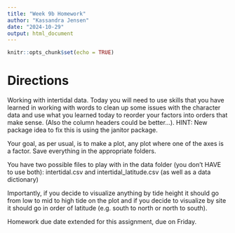 ```yaml
---
title: "Week 9b Homework"
author: "Kassandra Jensen"
date: "2024-10-29"
output: html_document
---
```


```r
knitr::opts_chunk$set(echo = TRUE)
```

# Directions
Working with intertidal data. Today you will need to use skills that you have learned in working with words to clean up some issues with the character data and use what you learned today to reorder your factors into orders that make sense. (Also the column headers could be better...). HINT: New package idea to fix this is using the janitor package.

Your goal, as per usual, is to make a plot, any plot where one of the axes is a factor. Save everything in the appropriate folders.

You have two possible files to play with in the data folder (you don't HAVE to use both): intertidal.csv and intertidal_latitude.csv (as well as a data dictionary)

Importantly, if you decide to visualize anything by tide height it should go from low to mid to high tide on the plot and if you decide to visualize by site it should go in order of latitude (e.g. south to north or north to south).

Homework due date extended for this assignment, due on Friday.

```r

```

